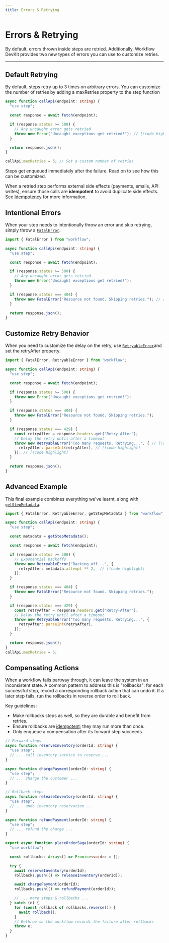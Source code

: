 ```yaml
---
title: Errors & Retrying
---
```


# Errors & Retrying

By default, errors thrown inside steps are retried. Additionally, Workflow DevKit provides two new types of errors you can use to customize retries.

---

## Default Retrying

By default, steps retry up to 3 times on arbitrary errors. You can customize the number of retries by adding a maxRetries property to the step function

```typescript lineNumbers
async function callApi(endpoint: string) {
  "use step";

  const response = await fetch(endpoint);

  if (response.status >= 500) {
    // Any uncaught error gets retried
    throw new Error("Uncaught exceptions get retried!"); // [!code highlight]
  }

  return response.json();
}

callApi.maxRetries = 5; // Set a custom number of retries
```

Steps get enqueued immediately after the failure. Read on to see how this can be customized.

<Callout type="info">
  When a retried step performs external side effects (payments, emails, API
  writes), ensure those calls are <strong>idempotent</strong> to avoid duplicate
  side effects. See <a href="/docs/foundations/idempotency">Idempotency</a> for
  more information.
</Callout>

## Intentional Errors

When your step needs to intentionally throw an error and skip retrying, simply throw a [`FatalError`](/docs/api-reference/workflow/fatal-error).

```typescript lineNumbers
import { FatalError } from "workflow";

async function callApi(endpoint: string) {
  "use step";

  const response = await fetch(endpoint);

  if (response.status >= 500) {
    // Any uncaught error gets retried
    throw new Error("Uncaught exceptions get retried!");
  }

  if (response.status === 404) {
    throw new FatalError("Resource not found. Skipping retries."); // [!code highlight]
  }

  return response.json();
}
```

## Customize Retry Behavior

When you need to customize the delay on the retry, use [`RetryableError`](/docs/api-reference/workflow/retryable-error)and set the retryAfter property.

```typescript lineNumbers
import { FatalError, RetryableError } from "workflow";

async function callApi(endpoint: string) {
  "use step";

  const response = await fetch(endpoint);

  if (response.status >= 500) {
    throw new Error("Uncaught exceptions get retried!");
  }

  if (response.status === 404) {
    throw new FatalError("Resource not found. Skipping retries.");
  }

  if (response.status === 429) {
    const retryAfter = response.headers.get("Retry-After");
    // Delay the retry until after a timeout
    throw new RetryableError("Too many requests. Retrying...", { // [!code highlight]
      retryAfter: parseInt(retryAfter), // [!code highlight]
    }); // [!code highlight]
  }

  return response.json();
}
```

## Advanced Example

This final example combines everything we've learnt, along with [`getStepMetadata`](/docs/api-reference/workflow/get-step-metadata).

```typescript lineNumbers
import { FatalError, RetryableError, getStepMetadata } from "workflow";

async function callApi(endpoint: string) {
  "use step";

  const metadata = getStepMetadata();

  const response = await fetch(endpoint);

  if (response.status >= 500) {
    // Exponential backoffs
    throw new RetryableError("Backing off...", {
      retryAfter: metadata.attempt ** 2,  // [!code highlight]
    });
  }

  if (response.status === 404) {
    throw new FatalError("Resource not found. Skipping retries.");
  }

  if (response.status === 429) {
    const retryAfter = response.headers.get("Retry-After");
    // Delay the retry until after a timeout
    throw new RetryableError("Too many requests. Retrying...", {
      retryAfter: parseInt(retryAfter),
    });
  }

  return response.json();
}
callApi.maxRetries = 5;
```

## Compensating Actions

When a workflow fails partway through, it can leave the system in an inconsistent state.
A common pattern to address this is "rollbacks": for each successful step, record a corresponding rollback action that can undo it.
If a later step fails, run the rollbacks in reverse order to roll back.

Key guidelines:

- Make rollbacks steps as well, so they are durable and benefit from retries.
- Ensure rollbacks are [idempotent](/docs/foundations/idempotency); they may run more than once.
- Only enqueue a compensation after its forward step succeeds.

```typescript lineNumbers
// Forward steps
async function reserveInventory(orderId: string) {
  "use step";
  // ... call inventory service to reserve ...
}

async function chargePayment(orderId: string) {
  "use step";
  // ... charge the customer ...
}

// Rollback steps
async function releaseInventory(orderId: string) {
  "use step";
  // ... undo inventory reservation ...
}

async function refundPayment(orderId: string) {
  "use step";
  // ... refund the charge ...
}

export async function placeOrderSaga(orderId: string) {
  "use workflow";

  const rollbacks: Array<() => Promise<void>> = [];

  try {
    await reserveInventory(orderId);
    rollbacks.push(() => releaseInventory(orderId));

    await chargePayment(orderId);
    rollbacks.push(() => refundPayment(orderId));

    // ... more steps & rollbacks ...
  } catch (e) {
    for (const rollback of rollbacks.reverse()) {
      await rollback();
    }
    // Rethrow so the workflow records the failure after rollbacks
    throw e;
  }
}
```
